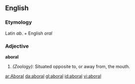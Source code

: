 ==English==

===Etymology===
Latin ''ab''. + English ''oral''
===Adjective===
'''aboral'''

#''(Zoology):'' Situated opposite to, or away from, the mouth.

[[ar:Aboral]]
[[da:aboral]]
[[gl:aboral]]
[[id:aboral]]
[[vi:aboral]]